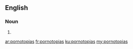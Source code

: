 ==English==

===Noun===
{{head|en|noun plural form}}

# {{plural of|pornotopia|lang=en}}

[[ar:pornotopias]]
[[fr:pornotopias]]
[[ku:pornotopias]]
[[my:pornotopias]]